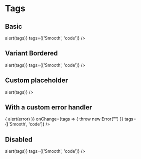 
<Meta
  title="Components/Tags"
  component={Tags}
/>

# Tags

## Basic

<Canvas>
  <Story name="basic">
    <Tags onChange={tags => alert(tags)} tags={['Smooth', 'code']} />
  </Story>
</Canvas>

## Variant Bordered

<Canvas>
  <Story name="bordered">
    <Tags variant="bordered" onChange={tags => alert(tags)} tags={['Smooth', 'code']} />
  </Story>
</Canvas>

## Custom placeholder

<Canvas>
  <Story name="placeholder">
    <Tags placeholder="Please type your tags" onChange={tags => alert(tags)} />
  </Story>
</Canvas>

## With a custom error handler

<Canvas>
  <Story name="error-handler">
    <Tags onChangeError={(error) => { alert(error) }} onChange={tags => { throw new Error("") }} tags={['Smooth', 'code']} />
  </Story>
</Canvas>

## Disabled

<Canvas>
  <Story name="disabled">
    <Tags disabled onChange={tags => alert(tags)} tags={['Smooth', 'code']} />
  </Story>
</Canvas>
